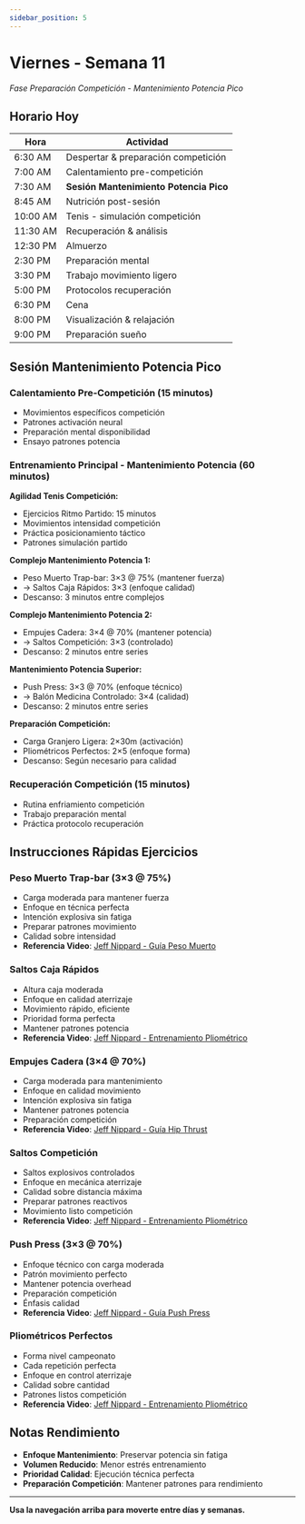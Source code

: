 ```yaml
---
sidebar_position: 5
---
```



<WorkoutNav weekNumber={11} />

# Viernes - Semana 11

_Fase Preparación Competición - Mantenimiento Potencia Pico_

## Horario Hoy

| Hora | Actividad |
|------|-----------|
| 6:30 AM | Despertar & preparación competición |
| 7:00 AM | Calentamiento pre-competición |
| 7:30 AM | **Sesión Mantenimiento Potencia Pico** |
| 8:45 AM | Nutrición post-sesión |
| 10:00 AM | Tenis - simulación competición |
| 11:30 AM | Recuperación & análisis |
| 12:30 PM | Almuerzo |
| 2:30 PM | Preparación mental |
| 3:30 PM | Trabajo movimiento ligero |
| 5:00 PM | Protocolos recuperación |
| 6:30 PM | Cena |
| 8:00 PM | Visualización & relajación |
| 9:00 PM | Preparación sueño |

## Sesión Mantenimiento Potencia Pico

### Calentamiento Pre-Competición (15 minutos)
- Movimientos específicos competición
- Patrones activación neural
- Preparación mental disponibilidad
- Ensayo patrones potencia

### Entrenamiento Principal - Mantenimiento Potencia (60 minutos)

**Agilidad Tenis Competición:**
- Ejercicios Ritmo Partido: 15 minutos
- Movimientos intensidad competición
- Práctica posicionamiento táctico
- Patrones simulación partido

**Complejo Mantenimiento Potencia 1:**
- Peso Muerto Trap-bar: 3×3 @ 75% (mantener fuerza)
- → Saltos Caja Rápidos: 3×3 (enfoque calidad)
- Descanso: 3 minutos entre complejos

**Complejo Mantenimiento Potencia 2:**
- Empujes Cadera: 3×4 @ 70% (mantener potencia)
- → Saltos Competición: 3×3 (controlado)
- Descanso: 2 minutos entre series

**Mantenimiento Potencia Superior:**
- Push Press: 3×3 @ 70% (enfoque técnico)
- → Balón Medicina Controlado: 3×4 (calidad)
- Descanso: 2 minutos entre series

**Preparación Competición:**
- Carga Granjero Ligera: 2×30m (activación)
- Pliométricos Perfectos: 2×5 (enfoque forma)
- Descanso: Según necesario para calidad

### Recuperación Competición (15 minutos)
- Rutina enfriamiento competición
- Trabajo preparación mental
- Práctica protocolo recuperación

## Instrucciones Rápidas Ejercicios

### Peso Muerto Trap-bar (3×3 @ 75%)
- Carga moderada para mantener fuerza
- Enfoque en técnica perfecta
- Intención explosiva sin fatiga
- Preparar patrones movimiento
- Calidad sobre intensidad
- **Referencia Video**: [Jeff Nippard - Guía Peso Muerto](https://www.youtube.com/watch?v=op9kVnSso6Q)

### Saltos Caja Rápidos
- Altura caja moderada
- Enfoque en calidad aterrizaje
- Movimiento rápido, eficiente
- Prioridad forma perfecta
- Mantener patrones potencia
- **Referencia Video**: [Jeff Nippard - Entrenamiento Pliométrico](https://www.youtube.com/watch?v=tcY1dI5-Teo)

### Empujes Cadera (3×4 @ 70%)
- Carga moderada para mantenimiento
- Enfoque en calidad movimiento
- Intención explosiva sin fatiga
- Mantener patrones potencia
- Preparación competición
- **Referencia Video**: [Jeff Nippard - Guía Hip Thrust](https://www.youtube.com/watch?v=xDmFkJxPzeM)

### Saltos Competición
- Saltos explosivos controlados
- Enfoque en mecánica aterrizaje
- Calidad sobre distancia máxima
- Preparar patrones reactivos
- Movimiento listo competición
- **Referencia Video**: [Jeff Nippard - Entrenamiento Pliométrico](https://www.youtube.com/watch?v=tcY1dI5-Teo)

### Push Press (3×3 @ 70%)
- Enfoque técnico con carga moderada
- Patrón movimiento perfecto
- Mantener potencia overhead
- Preparación competición
- Énfasis calidad
- **Referencia Video**: [Jeff Nippard - Guía Push Press](https://www.youtube.com/watch?v=iaBVSJm78ko)

### Pliométricos Perfectos
- Forma nivel campeonato
- Cada repetición perfecta
- Enfoque en control aterrizaje
- Calidad sobre cantidad
- Patrones listos competición
- **Referencia Video**: [Jeff Nippard - Entrenamiento Pliométrico](https://www.youtube.com/watch?v=tcY1dI5-Teo)

## Notas Rendimiento
- **Enfoque Mantenimiento**: Preservar potencia sin fatiga
- **Volumen Reducido**: Menor estrés entrenamiento
- **Prioridad Calidad**: Ejecución técnica perfecta
- **Preparación Competición**: Mantener patrones para rendimiento

---

**Usa la navegación arriba para moverte entre días y semanas.**
